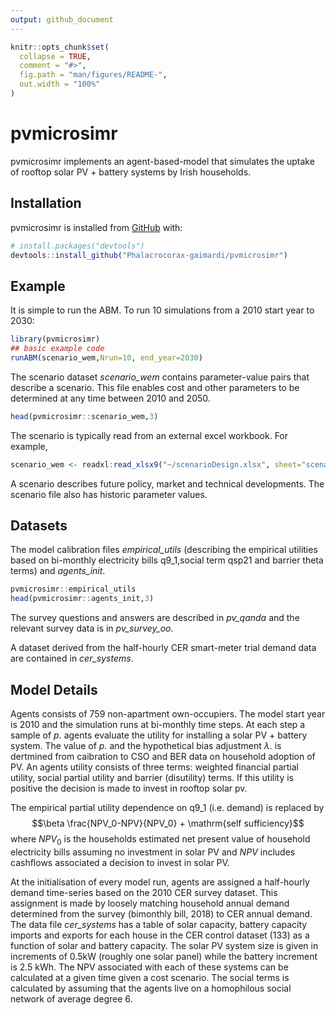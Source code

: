 ```yaml
---
output: github_document
---
```


<!-- README.md is generated from README.Rmd. Please edit that file -->

```r
knitr::opts_chunk$set(
  collapse = TRUE,
  comment = "#>",
  fig.path = "man/figures/README-",
  out.width = "100%"
)
```

# pvmicrosimr

<!-- badges: start -->
<!-- badges: end -->

pvmicrosimr implements an agent-based-model that simulates the uptake of rooftop solar PV + battery systems by Irish households.

## Installation

pvmicrosimr is installed from [GitHub](https://github.com/) with:

``` r
# install.packages("devtools")
devtools::install_github("Phalacrocorax-gaimardi/pvmicrosimr")
```

## Example

It is simple to run the ABM. To run 10 simulations from a 2010 start year to 2030:

```r
library(pvmicrosimr)
## basic example code
runABM(scenario_wem,Nrun=10, end_year=2030)
```

The scenario dataset *scenario_wem* contains parameter-value pairs that describe a scenario. This file enables cost and other parameters to be determined at any time between 2010 and 2050.

```r
head(pvmicrosimr::scenario_wem,3)

```
The scenario is typically read from an external excel workbook. For example,
```r
scenario_wem <- readxl:read_xlsx9("~/scenarioDesign.xlsx", sheet="scenario_WEM")

```
A scenario describes future policy, market and technical developments. The scenario file also has historic parameter values.

## Datasets

The model calibration files *empirical_utils* (describing the empirical utilities based on bi-monthly electricity bills q9_1,social term qsp21 and barrier theta terms) and *agents_init*.
```r
pvmicrosimr::empirical_utils
head(pvmicrosimr::agents_init,3)

```
The survey questions and answers are described in *pv_qanda* and the relevant survey data is in *pv_survey_oo*. 

A dataset derived from the half-hourly CER smart-meter trial demand data are contained in *cer_systems*.

## Model Details

Agents consists of 759 non-apartment own-occupiers. The model start year is 2010 and the simulation runs at bi-monthly time steps. At each step a sample of *p.* agents evaluate the utility for installing a solar PV + battery system. The value of *p.* and the hypothetical bias adjustment $\lambda.$ is dertmined from caibration to CSO and BER data on household adoption of PV. An agents utility consists of three terms: weighted financial partial utility, social partial utility and barrier (disutility) terms. If this utility is positive the decision is made to invest in rooftop solar pv.

The empirical partial utility dependence on q9_1 (i.e. demand) is replaced by
$$\beta \frac{NPV_0-NPV}{NPV_0} + \mathrm{self sufficiency}$$
where $NPV_0$ is the households estimated net present value of household electricity bills assuming no investment in solar PV and $NPV$ includes cashflows associated a decision to invest in solar PV.

At the initialisation of every model run, agents are assigned a half-hourly demand time-series based on the 2010 CER survey dataset. This assignment is made by loosely matching household annual demand determined from the survey (bimonthly bill, 2018) to CER annual demand. The data file *cer_systems* has a table of solar capacity, battery capacity imports and exports for each house in the CER control dataset (133)  as a function of solar and battery capacity. The solar PV system size is given in increments of 0.5kW (roughly one solar panel) while the battery increment is 2.5 kWh. The NPV associated with each of these systems can be calculated at a given time given a cost scenario. The social terms is calculated by assuming that the agents live on a homophilous social network of average degree 6.

